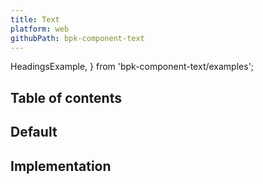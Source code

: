 ```yaml
---
title: Text
platform: web
githubPath: bpk-component-text
---
```


  HeadingsExample,
} from 'bpk-component-text/examples';

## Table of contents

## Default

<PresentationBlock>
  <HeadingsExample />
</PresentationBlock>


## Implementation

<Readme file={readme} />
